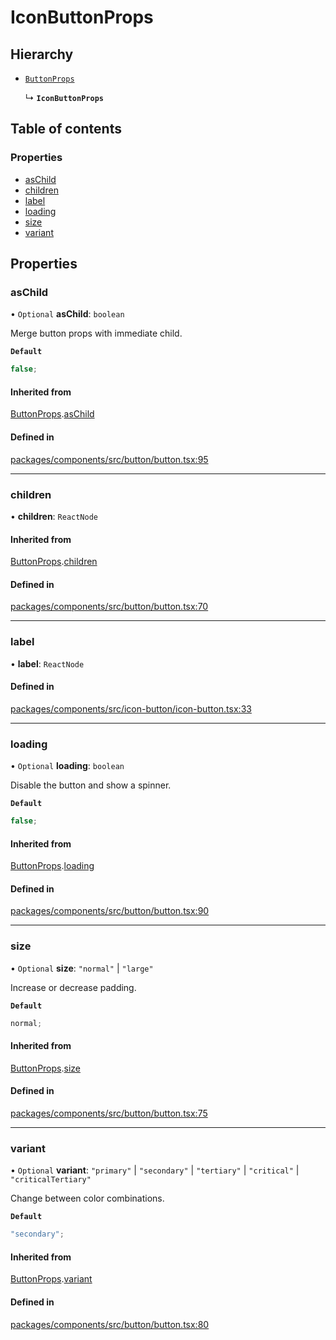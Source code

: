 # IconButtonProps

## Hierarchy

- [`ButtonProps`](ButtonProps.md)

  ↳ **`IconButtonProps`**

## Table of contents

### Properties

- [asChild](IconButtonProps.md#aschild)
- [children](IconButtonProps.md#children)
- [label](IconButtonProps.md#label)
- [loading](IconButtonProps.md#loading)
- [size](IconButtonProps.md#size)
- [variant](IconButtonProps.md#variant)

## Properties

### asChild

• `Optional` **asChild**: `boolean`

Merge button props with immediate child.

**`Default`**

```ts
false;
```

#### Inherited from

[ButtonProps](ButtonProps.md).[asChild](ButtonProps.md#aschild)

#### Defined in

[packages/components/src/button/button.tsx:95](https://github.com/vtex/shoreline/blob/9b5214c2f/packages/components/src/button/button.tsx#L95)

---

### children

• **children**: `ReactNode`

#### Inherited from

[ButtonProps](ButtonProps.md).[children](ButtonProps.md#children)

#### Defined in

[packages/components/src/button/button.tsx:70](https://github.com/vtex/shoreline/blob/9b5214c2f/packages/components/src/button/button.tsx#L70)

---

### label

• **label**: `ReactNode`

#### Defined in

[packages/components/src/icon-button/icon-button.tsx:33](https://github.com/vtex/shoreline/blob/9b5214c2f/packages/components/src/icon-button/icon-button.tsx#L33)

---

### loading

• `Optional` **loading**: `boolean`

Disable the button and show a spinner.

**`Default`**

```ts
false;
```

#### Inherited from

[ButtonProps](ButtonProps.md).[loading](ButtonProps.md#loading)

#### Defined in

[packages/components/src/button/button.tsx:90](https://github.com/vtex/shoreline/blob/9b5214c2f/packages/components/src/button/button.tsx#L90)

---

### size

• `Optional` **size**: `"normal"` \| `"large"`

Increase or decrease padding.

**`Default`**

```ts
normal;
```

#### Inherited from

[ButtonProps](ButtonProps.md).[size](ButtonProps.md#size)

#### Defined in

[packages/components/src/button/button.tsx:75](https://github.com/vtex/shoreline/blob/9b5214c2f/packages/components/src/button/button.tsx#L75)

---

### variant

• `Optional` **variant**: `"primary"` \| `"secondary"` \| `"tertiary"` \| `"critical"` \| `"criticalTertiary"`

Change between color combinations.

**`Default`**

```ts
"secondary";
```

#### Inherited from

[ButtonProps](ButtonProps.md).[variant](ButtonProps.md#variant)

#### Defined in

[packages/components/src/button/button.tsx:80](https://github.com/vtex/shoreline/blob/9b5214c2f/packages/components/src/button/button.tsx#L80)

